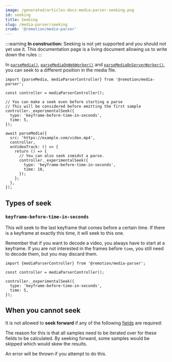 ```yaml
---
image: /generated/articles-docs-media-parser-seeking.png
id: seeking
title: Seeking
slug: /media-parser/seeking
crumb: '@remotion/media-parser'
---
```


:::warning
**In construction:** Seeking is not yet supported and you should not yet use it. This documentation page is a living document allowing us to write down the rules
:::

In [`parseMedia()`](/docs/media-parser/parse-media), [`parseMediaOnWebWorker()`](/docs/parse-media/parse-media-on-worker) and [`parseMediaOnServerWorker()`](/docs/parse-media/parse-media-on-server-worker), you can seek to a different position in the media file.

```tsx twoslash title="Basic seeking"
import {parseMedia, mediaParserController} from '@remotion/media-parser';

const controller = mediaParserController();

// You can make a seek even before starting a parse
// This will be considered before emitting the first sample
controller._experimentalSeek({
  type: 'keyframe-before-time-in-seconds',
  time: 5,
});

await parseMedia({
  src: 'https://example.com/video.mp4',
  controller,
  onVideoTrack: () => {
    return () => {
      // You can also seek inmidst a parse.
      controller._experimentalSeek({
        type: 'keyframe-before-time-in-seconds',
        time: 10,
      });
    };
  },
});
```

## Types of seek

### `keyframe-before-time-in-seconds`

This will seek to the last keyframe that comes before a certain time. If there is a keyframe at exactly this time, it will seek to this one.

Remember that if you want to decode a video, you always have to start at a keyframe. If you are not interested in the frames before `time`, you still need to decode them, but you may discard them.

```tsx twoslash title="Seeking to a keyframe"
import {mediaParserController} from '@remotion/media-parser';

const controller = mediaParserController();

controller._experimentalSeek({
  type: 'keyframe-before-time-in-seconds',
  time: 5,
});
```

## When you cannot seek

It is not allowed to **seek forward** if any of the following [fields](/docs/media-parser/fields) are required:


<DisallowForwardSeekingFields />

The reason for this is that all samples need to be iterated over for these fields to be calculated. By seeking forward, some samples would be skipped which would skew the results.

An error will be thrown if you attempt to do this.
